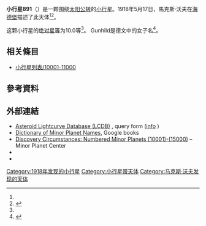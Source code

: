 {{Infobox planet
 | minorplanet     = yes
 | name            = 891 Gunhild
 | background      = #D6D6D6
 | image = 
 | image_size      = 
 | caption         =
 | discovery_ref   =  <ref name="MPC-object" />
 | discoverer      = [[馬克斯·沃夫|馬克斯·沃夫]]
 | discovery_site  = [[海德堡|海德堡]]
 | discovered      = 1918年5月17日
 | mpc_name        = 891 Gunhild
 | alt_names       = 891 Gunhild
 | pronounced      = 
 | named_after     = <ref name="MPC-object" />
 | mp_category     = [[主帶小行星|主帶小行星]] <ref name="MPC-object" /><ref name="jpldata" />
 | orbit_ref       = <ref name="a">[http://ssd.jpl.nasa.gov/sbdb.cgi?sstr=891 891] {{Wayback|url=http://ssd.jpl.nasa.gov/sbdb.cgi?sstr=891 |date=20200803090330 }}，小行星數據庫瀏覽器（JPL Small-Body Database Browser）－[[美国国家航空航天局|美国国家航空航天局]]喷气推进实验室</ref>
 | epoch           = 2018-03-23.0（[[儒略日|JD]] 2458200.5）
 | uncertainty     = 0
 | observation_arc = 
 | aphelion = {{convert|2.945|AU|km|3|abbr=on|lk=out}}
 | perihelion      = {{convert|2.7741972|AU|km|3|abbr=on}}
 | semimajor       = 2.8597091
 | eccentricity    = 0.0299023
 | period          = 4.84[[儒略年|yr]]
 | mean_anomaly    = 68.15020[[度|°]]
 | mean_motion     = {{Deg2DMS|0.20380790|sup=ms}} / day
 | inclination     = 13.55711
 | asc_node        = 105.85868°
 | arg_peri        = 293.73640
 | mean_diameter   = 
 | rotation        = 
 | albedo          =
 | spectral_type   =
 | abs_magnitude   = 10.0<ref name="jpldata" />
}}
'''小行星891'''（{{lang-en|891 Gunhild}}）是一颗围绕[[太阳|太阳]][[公转|公转]]的[[小行星|小行星]]。1918年5月17日，馬克斯·沃夫在[[海德堡|海德堡]]描述了此天体<ref name="a" /><ref>{{cite news|title=小行星列表|url=http://cfa-www.harvard.edu/iau/lists/NumberedMPs.txt|accessdate=2018-10-19|newspaper=哈佛大学|archive-date=2008-05-17|archive-url=https://web.archive.org/web/20080517010638/http://cfa-www.harvard.edu/iau/lists/NumberedMPs.txt|dead-url=no}}</ref>。

这颗小行星的[[绝对星等|绝对星等]]为10.0等<ref name="a" />。
Gunhild是德文中的女子名<ref>{{cite book|author=Paul Herget|title=The Names of the Minor Planets|year=1968}}</ref>。

== 相关條目 ==
*[[小行星列表/10001-11000|小行星列表/10001-11000]]

== 參考資料 ==
{{reflist|refs=

<ref name="jpldata">{{cite web
 |type         = 2018-01-26 last obs.
 |title        = JPL Small-Body Database Browser:891 Gunhild-891 Gunhild
 |url          = https://ssd.jpl.nasa.gov/sbdb.cgi?sstr=891
 |publisher    = [[Jet_Propulsion_Laboratory|Jet Propulsion Laboratory]]
 |accessdate   = 28 March 2018
 |archive-date = 2020-08-03
 |archive-url  = https://web.archive.org/web/20200803090330/https://ssd.jpl.nasa.gov/sbdb.cgi?sstr=891
 |dead-url     = no
}}</ref>

<ref name="MPC-object">{{cite web
  |title      = 891 Gunhild
  |work      = Minor Planet Center
  |url      = https://www.minorplanetcenter.net/db_search/show_object?object_id=891
  |accessdate      = 28 March 2018
  |archive-date      = 2016-03-04
  |archive-url      = https://web.archive.org/web/20160304122512/http://minorplanetcenter.net/db_search/show_object?object_id=891
  |dead-url      = no
  }}</ref>

}}

==  外部連結 ==
* [http://www.minorplanet.info/PHP/lcdbsummaryquery.php Asteroid Lightcurve Database (LCDB)] {{Wayback|url=http://www.minorplanet.info/PHP/lcdbsummaryquery.php |date=20171210173955 }}, query form ([http://www.minorplanet.info/lightcurvedatabase.html info] {{Wayback|url=http://www.minorplanet.info/lightcurvedatabase.html |date=20171216050541 }})
* [https://books.google.com/books?id=aeAg1X7afOoC&pg Dictionary of Minor Planet Names], Google books
* [http://www.minorplanetcenter.net/iau/lists/NumberedMPs010001.html Discovery Circumstances: Numbered Minor Planets (10001)-(15000)] {{Wayback|url=http://www.minorplanetcenter.net/iau/lists/NumberedMPs010001.html |date=20180612162317 }} – Minor Planet Center
* {{AstDys|891}}
* {{JPL small body}}

{{Minor Planet Number|[[小行星890|小行星890]]|[[小行星892|小行星892]]}}
{{小天体}}

[[Category:1918年发现的小行星|Category:1918年发现的小行星]]
[[Category:小行星带天体|Category:小行星带天体]]
[[Category:马克斯·沃夫发现的天体|Category:马克斯·沃夫发现的天体]]


{{beltasteroid-stub}}